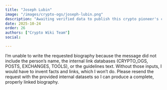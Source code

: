 ```yaml
---
title: "Joseph Lubin"
image: "/images/crypto-ogs/joseph-lubin.png"
description: "Awaiting verified data to publish this crypto pioneer's comprehensive biography and social links. Soon."
date: 2025-10-24
order: 26
authors: ["Crypto Wiki Team"]
social:

---
```


I’m unable to write the requested biography because the message did not include the person’s name, the internal link databases (CRYPTO_OGS, POSTS, EXCHANGES, TOOLS), or the guidelines text. Without those inputs, I would have to invent facts and links, which I won’t do. Please resend the request with the provided internal datasets so I can produce a complete, properly linked biography.